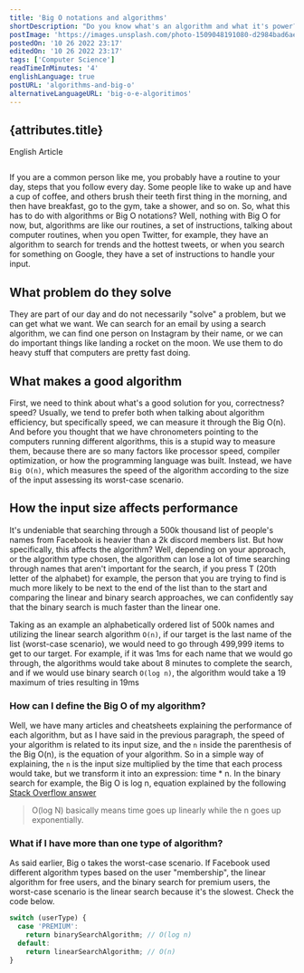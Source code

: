```yaml
---
title: 'Big O notations and algorithms'
shortDescription: "Do you know what's an algorithm and what it's power? They are used by many companies and are much common than we think"
postImage: 'https://images.unsplash.com/photo-1509048191080-d2984bad6ae5?ixlib=rb-4.0.3&ixid=MnwxMjA3fDB8MHxwaG90by1wYWdlfHx8fGVufDB8fHx8&auto=format&fit=crop&w=764&q=80'
postedOn: '10 26 2022 23:17'
editedOn: '10 26 2022 23:17'
tags: ['Computer Science']
readTimeInMinutes: '4'
englishLanguage: true
postURL: 'algorithms-and-big-o'
alternativeLanguageURL: 'big-o-e-algoritimos'
---
```




## {attributes.title}

<Link to={`/blog/${attributes.alternativeLanguageURL}`}>
  <div>English Article</div>
</Link>

<img
  src={attributes.postImage}
  alt=''
  title='Imagem de Andrik Langfield pelo Unsplash'
  className='MainImage'
/>

If you are a common person like me, you probably have a routine to your day, steps that you follow every day. 
Some people like to wake up and have a cup of coffee, and others brush their teeth first thing in the morning, 
and then have breakfast, go to the gym, take a shower, and so on. So, what this has to do with algorithms or Big 
O notations? Well, nothing with Big O for now, but, algorithms are like our routines, a set of instructions, talking 
about computer routines, when you open Twitter, for example, they have an algorithm to search for trends and the 
hottest tweets, or when you search for something on Google, they have a set of instructions to handle your input.
    
## What problem do they solve
    
  They are part of our day and do not necessarily "solve" a problem, but we can get what we want. We can search 
  for an email by using a search algorithm, we can find one person on Instagram by their name, or we can do important 
  things like landing a rocket on the moon. We use them to do heavy stuff that computers are pretty fast doing.

## What makes a good algorithm
 
 First, we need to think about what's a good solution for you, correctness? speed? Usually, we tend to prefer 
 both when talking about algorithm efficiency, but specifically speed, we can measure it through the Big O(n). And 
 before you thought that we have chronometers pointing to the computers running different algorithms, this is a stupid 
 way to measure them, because there are so many factors like processor speed, compiler optimization, or how the programming 
 language was built. Instead, we have `Big O(n)`, which measures the speed of the algorithm according to the size of the 
 input <Highlight>assessing its worst-case scenario</Highlight>.

## How the input size affects performance

It's undeniable that searching through a 500k thousand list of people's names from Facebook is heavier than a 2k
discord members list. But how specifically, this affects the algorithm? Well, depending on your approach, 
or the algorithm type chosen, the algorithm can lose a lot of time searching through names that aren't important 
for the search, if you press T (20th letter of the alphabet) for example, the person that you are trying to find is 
much more likely to be next to the end of the list than to the start and comparing the linear and binary search approaches, 
we can confidently say that the binary search is much faster than the linear one.

Taking as an example an alphabetically ordered list of 500k names and utilizing the linear search algorithm `O(n)`, if 
our target is the last name of the list (worst-case scenario), we would need to go through 499,999 items to get to 
our target. For example, if it was 1ms for each name that we would go through, the algorithms would take about 8 minutes 
to complete the search, and if we would use binary search `O(log n)`, the algorithm would take a 19 maximum of tries resulting in 19ms

### How can I define the Big O of my algorithm?

Well, we have many articles and cheatsheets explaining the performance of each algorithm, but as I have said in the previous 
paragraph, the speed of your algorithm is related to its input size, and the `n` inside the parenthesis of the Big O(n), is the
equation of your algorithm. So in a simple way of explaining, the `n` is the input size multiplied by the time that each process 
would take, but we transform it into an expression: <CodeFragment>time \* n</CodeFragment>. In the binary search for example, the 
Big O is <CodeFragment>log n</CodeFragment>, equation explained by the following [Stack Overflow answer](https://stackoverflow.com/a/2307330/17776680)

> O(log N) basically means time goes up linearly while the n goes up exponentially.

### What if I have more than one type of algorithm?

As said earlier, Big o takes the worst-case scenario. If Facebook used different algorithm types based on the user 
"membership", the linear algorithm for free users, and the binary search for premium users, the worst-case scenario 
is the linear search because it's the slowest. Check the code below.

```js
switch (userType) {
  case 'PREMIUM':
    return binarySearchAlgorithm; // O(log n)
  default:
    return linearSearchAlgorithm; // O(n)
}
```
